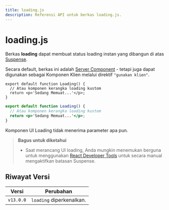 ```yaml
---
title: loading.js
description: Referensi API untuk berkas loading.js.
---
```


# loading.js

Berkas **loading** dapat membuat status loading instan yang dibangun di atas [Suspense](/docs/app/building-your-application/routing/loading-ui-and-streaming).

Secara default, berkas ini adalah [Server Component](/docs/app/building-your-application/rendering/server-components) - tetapi juga dapat digunakan sebagai Komponen Klien melalui direktif `"gunakan klien"`.

```tsx filename="app/feed/loading.tsx" switcher
export default function Loading() {
  // Atau komponen kerangka loading kustom
  return <p>'Sedang Memuat...'</p>;
}
```

```jsx filename="app/feed/loading.js" switcher
export default function Loading() {
  // Atau komponen kerangka loading kustom
  return <p>'Sedang Memuat...'</p>;
}
```

Komponen UI Loading tidak menerima parameter apa pun.

> **Bagus untuk diketahui**
>
> - Saat merancang UI loading, Anda mungkin menemukan berguna untuk menggunakan [React Developer Tools](https://react.dev/learn/react-developer-tools) untuk secara manual mengaktifkan batasan Suspense.

## Riwayat Versi

| Versi     | Perubahan                |
| --------- | ------------------------ |
| `v13.0.0` | `loading` diperkenalkan. |
